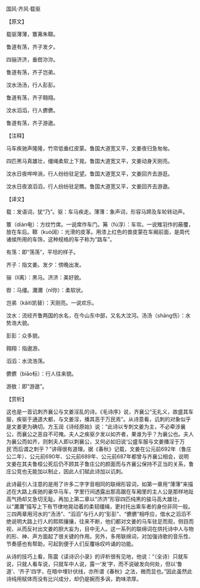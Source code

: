 

国风·齐风·载驱

【原文】

载驱薄薄，簟茀朱鞹。

鲁道有荡，齐子发夕。

四骊济济，垂辔沵沵。

鲁道有荡，齐子岂弟。

汶水汤汤，行人彭彭。

鲁道有荡，齐子翱翔。

汶水滔滔，行人儦儦。

鲁道有荡，齐子游遨。

【注释】

马车疾驰声隆隆，竹帘低垂红皮蒙。鲁国大道宽又平，文姜夜归急匆匆。

四匹黑马真雄壮，缰绳柔软上下晃。鲁国大道宽又平，文姜动身天刚亮。

汶水日夜哗哗淌，行人纷纷驻足望。鲁国大道宽又平，文姜回齐去游逛。

汶水日夜浪滔滔，行人纷纷驻足瞧。鲁国大道宽又平，文姜回齐去游遨。

【译文】

载：发语词，犹“乃”。驱：车马疾走。薄薄：象声词，形容马蹄及车轮转动声。

簟（diàn电）：方纹竹席。一说席作车门。笰（fú浮）：车帘。一说雉羽作的蔽覆，放在车后。鞹（kuò阔）：光滑的皮革。用漆上红色的兽皮蒙在车厢前面，是周代诸侯所用的车饰，这种规格的车子称为“路车”。

有荡：即“荡荡”，平坦的样子。

齐子：指文姜。发夕：傍晚出发。

骊（lí离）：黑马。济济：美好貌。

辔：马缰。濔濔（nǐ你）：柔软状。

岂弟（kǎitì凯替）：天刚亮。一说欢乐。

汶水：流经齐鲁两国的水名，在今山东中部，又名大汶河。汤汤（shāng伤）：水势浩大貌。

彭彭：众多貌。

翱翔：指遨游。

滔滔：水流浩荡。

儦儦（biāo标）：行人往来貌。

游敖：即“游遨”。

【赏析】

这也是一首讥刺齐襄公与文姜淫乱的诗。《毛诗序》说，齐襄公“无礼义，故盛其车服，疾驱于通道大都，与文姜淫，播其恶于万民焉”。从诗意看，讥刺的对象似乎是文姜更为确切。方玉润《诗经原始》说：“此诗以专刺文姜为主，不必牵涉襄公，而襄公之恶自不可掩。夫人之疾驱夕发以如齐者，果谁为乎？为襄公也。夫人为襄公而如齐，则刺夫人即以刺襄公，又何必如旧说‘公盛车服与文姜播淫于万民’而后谓之刺乎？”讲得很有道理。据《春秋》记载，文姜在公元前692年（鲁庄公二年）、公元前690年、公元前689年、公元前687年都曾与齐襄公相会，说明文姜在其夫鲁桓公死后仍不顾其子鲁庄公的颜面而与齐襄公保持不正当的关系，鲁庄公竞也无能加以制止，因此人们赋此诗加以讥刺。

此诗最引人注意的是用了许多二字字音相同的联绵形容词，如第一章用“薄薄”来描述在大路上疾驰的豪华马车，字里行间透露出那高踞在车厢里的主人公是那样地趾高气扬却又急切无耻。再加上第二章以“济济”形容四匹纯黑的骏马高大雄壮，以“濔濔”描写上下有节律地晃动着的柔韧缰绳，更衬托出乘车者的身份非同一般。三四两章用河水的“汤汤”、“滔滔”与行人的“彭彭”、“儦儦”相呼应，借水之滔滔不绝说明大路上行人的熙熙攘攘，往来不断，他们都对文姜的马车驻足而观，侧目而视，从而反衬出文姜的胆大妄为，目中无人。这一系列的联绵词在烘托诗中人与物的形、神、声方面起了很关键的作用。另外，多用联绵词，对加强诗歌的音乐性、节奏感也有帮助，可起到便于人们反覆咏叹吟诵的功能。

从诗的技巧上看，陈震《读诗识小录》的评析很有见地，他说：“（全诗）只就车说，只就人看车说，只就车中人说，露一‘发’字，而不说破发向何处，但以‘鲁道’、‘齐子’四字，在暗中埋针伏线，亦所谓《春秋》之法，微而显也。”因此虽然此诗纯用赋体而没有比兴成分，却仍是婉而多讽，韵味浓厚。

